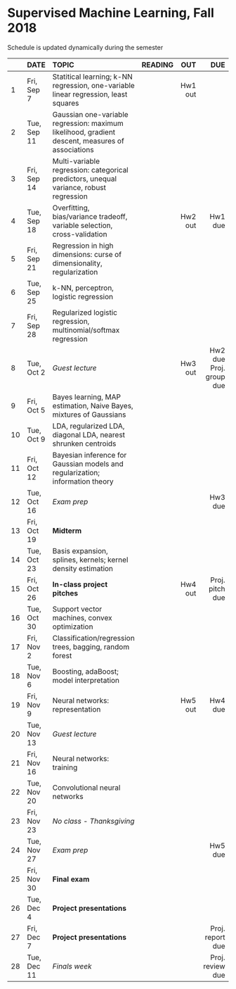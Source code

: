 <h1> Supervised Machine Learning, Fall 2018 </h1>
Schedule is updated dynamically during the semester
</br>

<font size="3">

|  | DATE      | TOPIC              |READING    |      OUT|      DUE   |
|--| --------- |:------------------ |:----------| -------:| ----------:|
|1 |Fri, Sep 7 |Statitical learning; k-NN regression, one-variable linear regression, least squares||Hw1 out||
|2 |Tue, Sep 11|Gaussian one-variable regression: maximum likelihood, gradient descent, measures of associations||||
|3 |Fri, Sep 14|Multi-variable regression: categorical predictors, unequal variance, robust regression||||
|4 |Tue, Sep 18|Overfitting, bias/variance tradeoff, variable selection, cross-validation||Hw2 out| Hw1 due|
|5 |Fri, Sep 21|Regression in high dimensions: curse of dimensionality, regularization||||
|6 |Tue, Sep 25|k-NN, perceptron, logistic regression||||
|7 |Fri, Sep 28|Regularized logistic regression, multinomial/softmax regression||||
|8 |Tue, Oct 2 | *Guest lecture*||Hw3 out| Hw2 due</br>Proj. group due|
|9 |Fri, Oct 5 |Bayes learning, MAP estimation, Naive Bayes, mixtures of Gaussians||||
|10|Tue, Oct 9 |LDA, regularized LDA, diagonal LDA, nearest shrunken centroids||||
|11|Fri, Oct 12|Bayesian inference for Gaussian models and regularization; information theory||||
|12|Tue, Oct 16|*Exam prep*|||Hw3 due|
|13|Fri, Oct 19|**Midterm**||||
|14|Tue, Oct 23|Basis expansion, splines, kernels; kernel density estimation||||
|15|Fri, Oct 26|**In-class project pitches**||Hw4 out|Proj. pitch due|
|16|Tue, Oct 30|Support vector machines, convex optimization||||
|17|Fri, Nov 2 |Classification/regression trees, bagging, random forest||||
|18|Tue, Nov 6 |Boosting, adaBoost; model interpretation||||
|19|Fri, Nov 9 |Neural networks: representation||Hw5 out| Hw4 due|
|20|Tue, Nov 13| *Guest lecture*||||
|21|Fri, Nov 16|Neural networks: training||||
|22|Tue, Nov 20|Convolutional neural networks||||
|23|Fri, Nov 23|*No class - Thanksgiving*||||
|24|Tue, Nov 27|*Exam prep*|||Hw5 due|
|25|Fri, Nov 30|**Final exam**||||
|26|Tue, Dec 4 |**Project presentations**||||
|27|Fri, Dec 7 |**Project presentations**|||Proj. report due|
|28|Tue, Dec 11| *Finals week*|||Proj. review due|
</font>